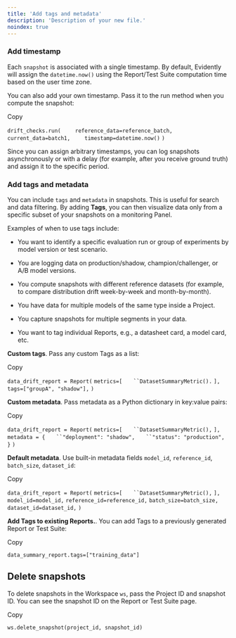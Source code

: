 ```yaml
---
title: 'Add tags and metadata'
description: 'Description of your new file.'
noindex: true
---
```


### Add timestamp

Each `snapshot` is associated with a single timestamp. By default, Evidently will assign the `datetime.now()` using the Report/Test Suite computation time based on the user time zone.

You can also add your own timestamp. Pass it to the run method when you compute the snapshot:

Copy

`drift_checks.run(`
`    reference_data=reference_batch,`
`    current_data=batch1,`
`    timestamp=datetime.now()`
`)`

Since you can assign arbitrary timestamps, you can log snapshots asynchronously or with a delay (for example, after you receive ground truth) and assign it to the specific period.

### [](https://docs.evidentlyai.com/user-guide/evaluations/snapshots#add-tags-and-metadata)&#xA;Add tags and metadata

You can include `tags` and `metadata` in snapshots. This is useful for search and data filtering. By adding **Tags**, you can then visualize data only from a specific subset of your snapshots on a monitoring Panel.

Examples of when to use tags include:

* You want to identify a specific evaluation run or group of experiments by model version or test scenario.

* You are logging data on production/shadow, champion/challenger, or A/B model versions.

* You compute snapshots with different reference datasets (for example, to compare distribution drift week-by-week and month-by-month).

* You have data for multiple models of the same type inside a Project.

* You capture snapshots for multiple segments in your data.

* You want to tag individual Reports, e.g., a datasheet card, a model card, etc.

**Custom tags**. Pass any custom Tags as a list:

Copy

`data_drift_report = Report(`
&#x9;`metrics=[`
`	``DatasetSummaryMetric().`
&#x9;`],`
&#x9;`tags=["groupA", "shadow"],`
`)`

**Custom metadata**. Pass metadata as a Python dictionary in key:value pairs:

Copy

`data_drift_report = Report(`
&#x9;`metrics=[`
`	``DatasetSummaryMetric(),`
&#x9;`],`
&#x9;`metadata = {`
`	``"deployment": "shadow",`
`	``"status": "production",`
&#x9;`}`
`)`

**Default metadata**. Use built-in metadata fields `model_id`, `reference_id`, `batch_size`, `dataset_id`:

Copy

`data_drift_report = Report(`
&#x9;`metrics=[`
`	``DatasetSummaryMetric(),`
&#x9;`],`
&#x9;`model_id=model_id,`
&#x9;`reference_id=reference_id,`
&#x9;`batch_size=batch_size,`
&#x9;`dataset_id=dataset_id,`
`)`

**Add Tags to existing Reports.**. You can add Tags to a previously generated Report or Test Suite:

Copy

`data_summary_report.tags=["training_data"]`

[](https://docs.evidentlyai.com/user-guide/evaluations/snapshots#delete-snapshots)
Delete snapshots
----------------

To delete snapshots in the Workspace `ws`, pass the Project ID and snapshot ID. You can see the snapshot ID on the Report or Test Suite page.

Copy

`ws.delete_snapshot(project_id, snapshot_id)`

## [](https://docs.evidentlyai.com/user-guide/evaluations/snapshots#whats-next)